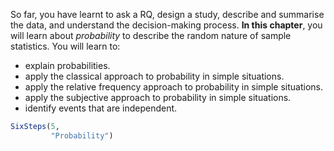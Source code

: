 ::: {.objectivesBox .objectives data-latex="{iconmonstr-target-4-240.png}"}
So far, you have learnt to ask a RQ, design a study, describe and summarise the data, and understand the decision-making process.
**In this chapter**, you will learn about *probability* to describe the random nature of sample statistics.
You will learn to:

* explain probabilities.
* apply the classical approach to probability in simple situations.
* apply the relative frequency approach to probability in simple situations.
* apply the subjective approach to probability in simple situations.
* identify events that are independent.
:::


```r
SixSteps(5, 
         "Probability")
```